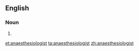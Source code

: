 ==English==

===Noun===
{{en-noun}}

# {{alternative spelling of|anesthesiologist|lang=en}}

[[et:anaesthesiologist]]
[[ta:anaesthesiologist]]
[[zh:anaesthesiologist]]